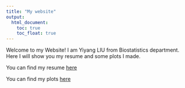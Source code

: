 ```yaml
---
title: "My website"
output: 
  html_document:
    toc: true
    toc_float: true
---
```


Welcome to my Website! I am Yiyang LIU from Biostatistics department. Here I will show you my resume and some plots I made.

You can find my resume [here](./file/resume.pdf)

You can find my plots [here]()